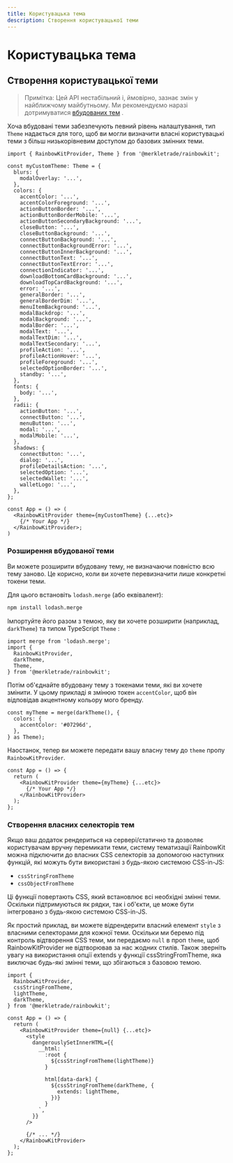 ```yaml
---
title: Користувацька тема
description: Створення користувацької теми
---
```


# Користувацька тема

## Створення користувацької теми

> Примітка: Цей API нестабільний і, ймовірно, зазнає змін
> у найближчому майбутньому. Ми рекомендуємо наразі дотримуватися [вбудованих тем](/docs/theming)
> .

Хоча вбудовані теми забезпечують певний рівень налаштування, тип `Theme` надається для того, щоб ви могли визначити власні користувацькі теми з більш низькорівневим доступом до базових змінних теми.

```tsx
import { RainbowKitProvider, Theme } from '@merkletrade/rainbowkit';

const myCustomTheme: Theme = {
  blurs: {
    modalOverlay: '...',
  },
  colors: {
    accentColor: '...',
    accentColorForeground: '...',
    actionButtonBorder: '...',
    actionButtonBorderMobile: '...',
    actionButtonSecondaryBackground: '...',
    closeButton: '...',
    closeButtonBackground: '...',
    connectButtonBackground: '...',
    connectButtonBackgroundError: '...',
    connectButtonInnerBackground: '...',
    connectButtonText: '...',
    connectButtonTextError: '...',
    connectionIndicator: '...',
    downloadBottomCardBackground: '...',
    downloadTopCardBackground: '...',
    error: '...',
    generalBorder: '...',
    generalBorderDim: '...',
    menuItemBackground: '...',
    modalBackdrop: '...',
    modalBackground: '...',
    modalBorder: '...',
    modalText: '...',
    modalTextDim: '...',
    modalTextSecondary: '...',
    profileAction: '...',
    profileActionHover: '...',
    profileForeground: '...',
    selectedOptionBorder: '...',
    standby: '...',
  },
  fonts: {
    body: '...',
  },
  radii: {
    actionButton: '...',
    connectButton: '...',
    menuButton: '...',
    modal: '...',
    modalMobile: '...',
  },
  shadows: {
    connectButton: '...',
    dialog: '...',
    profileDetailsAction: '...',
    selectedOption: '...',
    selectedWallet: '...',
    walletLogo: '...',
  },
};

const App = () => (
  <RainbowKitProvider theme={myCustomTheme} {...etc}>
    {/* Your App */}
  </RainbowKitProvider>;
)
```

### Розширення вбудованої теми

Ви можете розширити вбудовану тему, не визначаючи повністю всю тему заново. Це корисно, коли ви хочете перевизначити лише конкретні токени теми.

Для цього встановіть `lodash.merge` (або еквівалент):

```bash
npm install lodash.merge
```

Імпортуйте його разом з темою, яку ви хочете розширити (наприклад, `darkTheme`) та типом TypeScript `Theme` :

```tsx
import merge from 'lodash.merge';
import {
  RainbowKitProvider,
  darkTheme,
  Theme,
} from '@merkletrade/rainbowkit';
```

Потім об'єднайте вбудовану тему з токенами теми, які ви хочете змінити. У цьому прикладі я змінюю токен `accentColor`, щоб він відповідав акцентному кольору мого бренду.

```tsx
const myTheme = merge(darkTheme(), {
  colors: {
    accentColor: '#07296d',
  },
} as Theme);
```

Наостанок, тепер ви можете передати вашу власну тему до `theme` пропу `RainbowKitProvider`.

```tsx
const App = () => {
  return (
    <RainbowKitProvider theme={myTheme} {...etc}>
      {/* Your App */}
    </RainbowKitProvider>
  );
};
```

### Створення власних селекторів тем

Якщо ваш додаток рендериться на сервері/статично та дозволяє користувачам вручну перемикати теми, систему тематизації RainbowKit можна підключити до власних CSS селекторів за допомогою наступних функцій, які можуть бути використані з будь-якою системою CSS-in-JS:

- `cssStringFromTheme`
- `cssObjectFromTheme`

Ці функції повертають CSS, який встановлює всі необхідні змінні теми. Оскільки підтримуються як рядки, так і об'єкти, це може бути інтегровано з будь-якою системою CSS-in-JS.

Як простий приклад, ви можете відрендерити власний елемент `style` з власними селекторами для кожної теми. Оскільки ми беремо під контроль відтворення CSS теми, ми передаємо `null` в проп `theme`, щоб RainbowKitProvider не відтворював за нас жодних стилів. Також зверніть увагу на використання опції extends у функції cssStringFromTheme, яка виключає будь-які змінні теми, що збігаються з базовою темою.

```tsx
import {
  RainbowKitProvider,
  cssStringFromTheme,
  lightTheme,
  darkTheme,
} from '@merkletrade/rainbowkit';

const App = () => {
  return (
    <RainbowKitProvider theme={null} {...etc}>
      <style
        dangerouslySetInnerHTML={{
          __html: `
            :root {
              ${cssStringFromTheme(lightTheme)}
            }

            html[data-dark] {
              ${cssStringFromTheme(darkTheme, {
                extends: lightTheme,
              })}
            }
          `,
        }}
      />

      {/* ... */}
    </RainbowKitProvider>
  );
};
```
